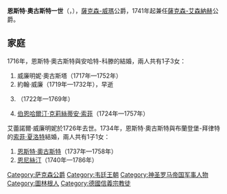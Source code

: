 {{Multiple issues|
{{Expand language|1=en|time=2021-02-03T02:57:58+00:00}}
{{Unreferenced|time=2021-02-03T02:57:58+00:00}}
}}
{{Infobox royalty
| name         = 恩斯特·奧古斯特一世
| image        = Ernst August of Saxe-Weimar.jpg
| image_size   = 200px
| succession   = 薩克森-威瑪公爵
| reign        = 1728年 — 1748年
| predecessor  = [[威廉·恩斯特_(薩克森-威瑪)|威廉·恩斯特]]
| successor    = [[恩斯特·奧古斯特二世_(薩克森-魏瑪-艾森納赫)|恩斯特·奧古斯特二世]]
| succession1  = 薩克森-艾森納赫公爵
| reign1       = 1741年 — 1748年
| predecessor1 = [[威廉·海因里希_(薩克森-艾森納赫)|威廉·海因里希]]
| successor1   = 恩斯特·奧古斯特二世
| birth_date   = {{Birth date|1688|4|19|df=y}}
| birth_place  = [[魏瑪|魏瑪]]
| death_date   = {{Death date and age|1748|1|19|1688|4|19|df=y}}
| death_place  = [[爱森纳赫|艾森納赫]]
| house        = [[韋廷王朝|韋廷王朝]]
| father       = [[約翰·恩斯特三世|約翰·恩斯特三世]]
| mother       = 索菲·奧古斯塔
| religion     = [[信義宗|信義宗]]
}}
'''恩斯特·奧古斯特一世'''（{{lang-de|Ernst August I}}，{{bd|1688年|4月19日|1748年|1月19日}}），[[薩克森-威瑪|薩克森-威瑪]]公爵，1741年起兼任[[薩克森-艾森納赫|薩克森-艾森納赫]]公爵。

== 家庭 ==
1716年，恩斯特·奧古斯特與安哈特-科滕的{{le|艾蕾諾爾·威廉明妮 (安哈特-科滕)|Eleonore Wilhelmine of Anhalt-Köthen|艾蕾諾爾·威廉明妮}}結婚，兩人共有1子3女：
# 威廉明妮·奧古斯塔（1717年—1752年）
# 約翰·威廉（1719年—1732年），早逝
# {{le|恩尼絲汀·阿爾貝汀 (薩克森-威瑪)|Ernestine Albertine of Saxe-Weimar|恩尼絲汀·阿爾貝汀}}（1722年—1769年）
# [[伯恩哈爾汀·克莉絲蒂安·索菲|伯恩哈爾汀·克莉絲蒂安·索菲]]（1724年—1757年）

艾蕾諾爾·威廉明妮於1726年去世。1734年，恩斯特·奧古斯特與布蘭登堡-拜律特的[[索菲·夏洛特_(布蘭登堡-拜律特)|索菲·夏洛特]]結婚，兩人共有1子1女：
# [[恩斯特·奧古斯特二世_(薩克森-魏瑪-艾森納赫)|恩斯特·奧古斯特]]（1737年—1758年）
# [[薩克森-威瑪的恩尼絲汀|恩尼絲汀]]（1740年—1786年）

[[Category:萨克森公爵|Category:萨克森公爵]]
[[Category:韦廷王朝|Category:韦廷王朝]]
[[Category:神圣罗马帝国军事人物|Category:神圣罗马帝国军事人物]]
[[Category:圖林根人|Category:圖林根人]]
[[Category:德國信義宗教徒|Category:德國信義宗教徒]]